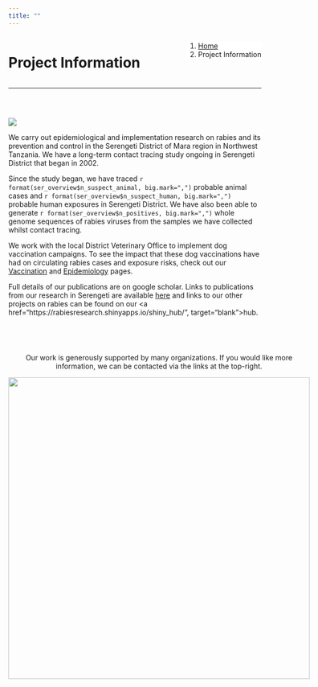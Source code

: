 ```yaml
---
title: ""
---
```


<!--Add a loading bar!-->
<script src="pace.js"></script>
<link href="pace_loadbar_loading.css" rel="stylesheet" />

<!--Create a block for title and breadcrumbs to appear on same line-->
<div style="width: 100%; display: inline-block;">
<div style="float: left;">
<h1>Project Information</h1>
</div>
<div style="float: right;">
<ol class="breadcrumb" style="background-color:white;">
  <li class="breadcrumb-item"><a href="index.html">Home</a></li>
  <li class="breadcrumb-item active">Project Information</li>
</ol>
</div>
</div>
<hr class="hr-orange">

<br>

<!--Begin page content!-->

<!--Page section with map image and project info-->
<div style="display: inline-block; ">

<img src="img/ser_map.png" class= "map_image"/>

<div class="map_text">

We carry out epidemiological and implementation research on rabies and its prevention and control in the Serengeti District of Mara region in Northwest Tanzania. We have a long-term contact tracing study ongoing in Serengeti District that began in 2002.  

Since the study began, we have traced `r format(ser_overview$n_suspect_animal, big.mark=",")` probable animal cases and `r format(ser_overview$n_suspect_human, big.mark=",")` probable human exposures in Serengeti District. We have also been able to generate `r format(ser_overview$n_positives, big.mark=",")` whole genome sequences of rabies viruses from the samples we have collected whilst contact tracing.   

We work with the local District Veterinary Office to implement dog vaccination campaigns. To see the impact that these dog vaccinations have had on circulating rabies cases and exposure risks, check out our [Vaccination](data_vax.html) and [Epidemiology](data_epi.html) pages. 

Full details of our publications are on google scholar. Links to publications from our research in Serengeti are available [here](about_publications.html) and links to our other projects on rabies can be found on our <a href="https://rabiesresearch.shinyapps.io/shiny_hub/", target="blank">hub</a>.

</div>

</div>

<br>

<!--Add a block section for 100% page width-->
<div style="display: inline-block; ">
<center>

Our work is generously supported by many organizations. If you would like more information, we can be contacted via the links at the top-right.    

<img src="img/funders_partners_banner.jpg" style="width:600px;"/>  

</center>
</div>